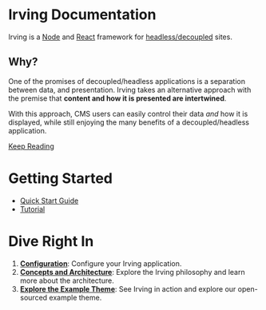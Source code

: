 <Meta title="Intro/Welcome" />

# Irving Documentation
Irving is a [Node](https://nodejs.org/) and [React](https://reactjs.org) framework for [headless/decoupled](?path=/docs/intro-frequently-asked-questions--page#what-is-decoupledheadless) sites.

## Why?
One of the promises of decoupled/headless applications is a separation between data, and presentation. Irving takes an alternative approach with the premise that **content and how it is presented are intertwined**.

With this approach, CMS users can easily control their data _and_ how it is displayed, while still enjoying the many benefits of a decoupled/headless application.

[Keep Reading](?path=/docs/intro-why-irving--page)

# Getting Started
* [Quick Start Guide](/?path=/docs/intro-quick-start--page)
* [Tutorial](/?path=/docs/tutorial-introduction--page)

# Dive Right In
1. **[Configuration](?path=/docs/concepts-overview--page)**: Configure your Irving application.
1. **[Concepts and Architecture](?path=/docs/concepts-overview--page)**: Explore the Irving philosophy and learn more about the architecture.
1. **[Explore the Example Theme](?path=/docs/intro-wordpress--page#example-theme)**: See Irving in action and explore our open-sourced example theme.
